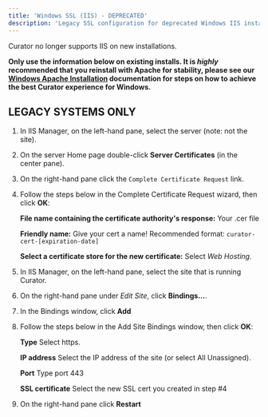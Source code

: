 ---
title: 'Windows SSL (IIS) - DEPRECATED'
description: 'Legacy SSL configuration for deprecated Windows IIS installations'
---

Curator no longer supports IIS on new installations.

**Only use the information below on existing installs.  It is *highly* recommended that you reinstall with Apache for
stability, please see our
[Windows Apache Installation](https://curator.interworks.com/page/kb/setupinstallation/windows/1108)
documentation for steps on how to achieve the best Curator experience for Windows.**

## LEGACY SYSTEMS ONLY

1. In IIS Manager, on the left-hand pane, select the server (note: not the site).
2. On the server Home page double-click **Server Certificates** (in the center pane).
3. On the right-hand pane click the `Complete Certificate Request` link.
4. Follow the steps below in the Complete Certificate Request wizard, then click **OK**:

    **File name containing the certificate authority's response:** Your .cer file

    **Friendly name:** Give your cert a name!  Recommended format: `curator-cert-[expiration-date]`

    **Select a certificate store for the new certificate:** Select *Web Hosting*.

5. In IIS Manager, on the left-hand pane, select the site that is running Curator.
6. On the right-hand pane under *Edit Site*, click **Bindings...**.
7. In the Bindings window, click **Add**
8. Follow the steps below in the  Add Site Bindings window, then click **OK**:

    **Type** Select https.

    **IP address** Select the IP address of the site (or select All Unassigned).

    **Port** Type port 443

    **SSL certificate** 	Select the new SSL cert you created in step #4
9. On the right-hand pane click **Restart**
